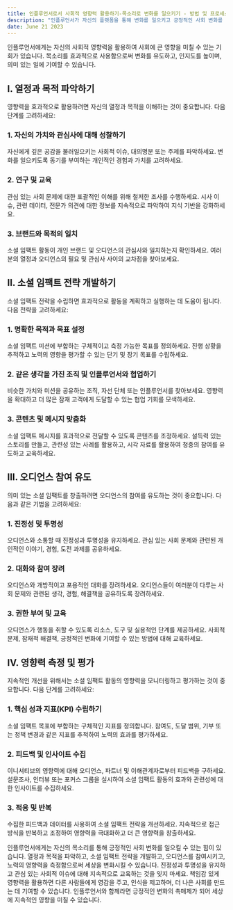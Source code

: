 ```yaml
---
title: 인플루언서로서 사회적 영향력 활용하기-목소리로 변화를 일으키기 - 방법 및 프로세스
description: "인플루언서가 자신의 플랫폼을 통해 변화를 일으키고 긍정적인 사회 변화를 창출할 수 있는 방법과 프로세스에 대한 귀중한 인사이트를 제공합니다."
date: June 21 2023
---
```





인플루언서에게는 자신의 사회적 영향력을 활용하여 사회에 큰 영향을 미칠 수 있는 기회가 있습니다. 목소리를 효과적으로 사용함으로써 변화를 유도하고, 인지도를 높이며, 의미 있는 일에 기여할 수 있습니다. 

## I. 열정과 목적 파악하기
영향력을 효과적으로 활용하려면 자신의 열정과 목적을 이해하는 것이 중요합니다. 다음 단계를 고려하세요:

### 1. 자신의 가치와 관심사에 대해 성찰하기
자신에게 깊은 공감을 불러일으키는 사회적 이슈, 대의명분 또는 주제를 파악하세요.
변화를 일으키도록 동기를 부여하는 개인적인 경험과 가치를 고려하세요.
### 2. 연구 및 교육
관심 있는 사회 문제에 대한 포괄적인 이해를 위해 철저한 조사를 수행하세요.
시사 이슈, 관련 데이터, 전문가 의견에 대한 정보를 지속적으로 파악하여 지식 기반을 강화하세요.
### 3. 브랜드와 목적의 일치
소셜 임팩트 활동이 개인 브랜드 및 오디언스의 관심사와 일치하는지 확인하세요.
여러분의 열정과 오디언스의 필요 및 관심사 사이의 교차점을 찾아보세요.
## II. 소셜 임팩트 전략 개발하기
소셜 임팩트 전략을 수립하면 효과적으로 활동을 계획하고 실행하는 데 도움이 됩니다. 다음 전략을 고려하세요:

### 1. 명확한 목적과 목표 설정
소셜 임팩트 미션에 부합하는 구체적이고 측정 가능한 목표를 정의하세요.
진행 상황을 추적하고 노력의 영향을 평가할 수 있는 단기 및 장기 목표를 수립하세요.
### 2. 같은 생각을 가진 조직 및 인플루언서와 협업하기
비슷한 가치와 미션을 공유하는 조직, 자선 단체 또는 인플루언서를 찾아보세요.
영향력을 확대하고 더 많은 잠재 고객에게 도달할 수 있는 협업 기회를 모색하세요.
### 3. 콘텐츠 및 메시지 맞춤화
소셜 임팩트 메시지를 효과적으로 전달할 수 있도록 콘텐츠를 조정하세요.
설득력 있는 스토리를 만들고, 관련성 있는 사례를 활용하고, 시각 자료를 활용하여 청중의 참여를 유도하고 교육하세요.
## III. 오디언스 참여 유도
의미 있는 소셜 임팩트를 창출하려면 오디언스의 참여를 유도하는 것이 중요합니다. 다음과 같은 기법을 고려하세요:

### 1. 진정성 및 투명성
오디언스와 소통할 때 진정성과 투명성을 유지하세요.
관심 있는 사회 문제와 관련된 개인적인 이야기, 경험, 도전 과제를 공유하세요.
### 2. 대화와 참여 장려
오디언스와 개방적이고 포용적인 대화를 장려하세요.
오디언스들이 여러분이 다루는 사회 문제와 관련된 생각, 경험, 해결책을 공유하도록 장려하세요.
### 3. 권한 부여 및 교육
오디언스가 행동을 취할 수 있도록 리소스, 도구 및 실용적인 단계를 제공하세요.
사회적 문제, 잠재적 해결책, 긍정적인 변화에 기여할 수 있는 방법에 대해 교육하세요.
## IV. 영향력 측정 및 평가
지속적인 개선을 위해서는 소셜 임팩트 활동의 영향력을 모니터링하고 평가하는 것이 중요합니다. 다음 단계를 고려하세요:

### 1. 핵심 성과 지표(KPI) 수립하기
소셜 임팩트 목표에 부합하는 구체적인 지표를 정의합니다.
참여도, 도달 범위, 기부 또는 정책 변경과 같은 지표를 추적하여 노력의 효과를 평가하세요.
### 2. 피드백 및 인사이트 수집
이니셔티브의 영향력에 대해 오디언스, 파트너 및 이해관계자로부터 피드백을 구하세요.
설문조사, 인터뷰 또는 포커스 그룹을 실시하여 소셜 임팩트 활동의 효과와 관련성에 대한 인사이트를 수집하세요.
### 3. 적응 및 반복
수집한 피드백과 데이터를 사용하여 소셜 임팩트 전략을 개선하세요.
지속적으로 접근 방식을 반복하고 조정하여 영향력을 극대화하고 더 큰 영향력을 창출하세요.

인플루언서에게는 자신의 목소리를 통해 긍정적인 사회 변화를 일으킬 수 있는 힘이 있습니다. 열정과 목적을 파악하고, 소셜 임팩트 전략을 개발하고, 오디언스를 참여시키고, 노력의 영향력을 측정함으로써 세상을 변화시킬 수 있습니다. 진정성과 투명성을 유지하고 관심 있는 사회적 이슈에 대해 지속적으로 교육하는 것을 잊지 마세요. 책임감 있게 영향력을 활용하면 다른 사람들에게 영감을 주고, 인식을 제고하며, 더 나은 사회를 만드는 데 기여할 수 있습니다. 인플루언서와 함께라면 긍정적인 변화의 촉매제가 되어 세상에 지속적인 영향을 미칠 수 있습니다.